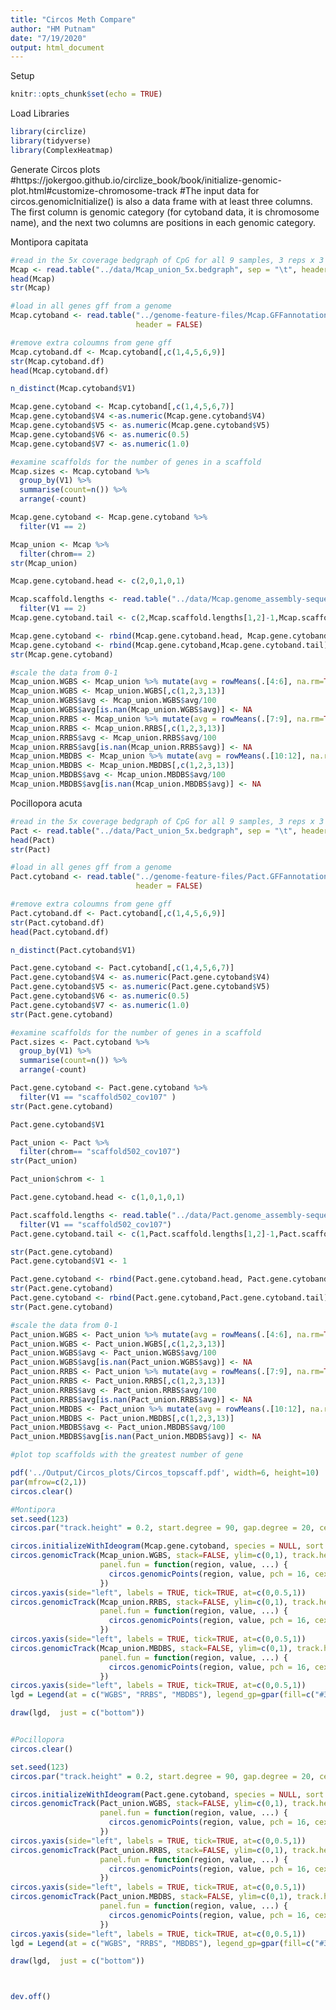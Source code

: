 ```yaml
---
title: "Circos Meth Compare"
author: "HM Putnam"
date: "7/19/2020"
output: html_document
---
```


Setup
```r
knitr::opts_chunk$set(echo = TRUE)
```

Load Libraries
```r
library(circlize) 
library(tidyverse)
library(ComplexHeatmap)
```

Generate Circos plots
#https://jokergoo.github.io/circlize_book/book/initialize-genomic-plot.html#customize-chromosome-track
#The input data for circos.genomicInitialize() is also a data frame with at least three columns. The first column is genomic category (for cytoband data, it is chromosome name), and the next two columns are positions in each genomic category.

Montipora capitata
```r
#read in the 5x coverage bedgraph of CpG for all 9 samples, 3 reps x 3 methods 
Mcap <- read.table("../data/Mcap_union_5x.bedgraph", sep = "\t", header = TRUE, na.strings = "N/A")
head(Mcap)
str(Mcap)

#load in all genes gff from a genome
Mcap.cytoband <- read.table("../genome-feature-files/Mcap.GFFannotation.genes.gff", sep = "\t",  
                            header = FALSE)

#remove extra coloumns from gene gff
Mcap.cytoband.df <- Mcap.cytoband[,c(1,4,5,6,9)]
str(Mcap.cytoband.df)
head(Mcap.cytoband.df)

n_distinct(Mcap.cytoband$V1)

Mcap.gene.cytoband <- Mcap.cytoband[,c(1,4,5,6,7)]
Mcap.gene.cytoband$V4 <-as.numeric(Mcap.gene.cytoband$V4)
Mcap.gene.cytoband$V5 <- as.numeric(Mcap.gene.cytoband$V5)
Mcap.gene.cytoband$V6 <- as.numeric(0.5)
Mcap.gene.cytoband$V7 <- as.numeric(1.0)

#examine scaffolds for the number of genes in a scaffold 
Mcap.sizes <- Mcap.cytoband %>% 
  group_by(V1) %>% 
  summarise(count=n()) %>%
  arrange(-count)

Mcap.gene.cytoband <- Mcap.gene.cytoband %>%
  filter(V1 == 2)

Mcap_union <- Mcap %>%
  filter(chrom== 2)
str(Mcap_union)

Mcap.gene.cytoband.head <- c(2,0,1,0,1)

Mcap.scaffold.lengths <- read.table("../data/Mcap.genome_assembly-sequence-lengths.txt", sep = "\t",  header = FALSE) %>%
  filter(V1 == 2)
Mcap.gene.cytoband.tail <- c(2,Mcap.scaffold.lengths[1,2]-1,Mcap.scaffold.lengths[1,2],0,1)

Mcap.gene.cytoband <- rbind(Mcap.gene.cytoband.head, Mcap.gene.cytoband)
Mcap.gene.cytoband <- rbind(Mcap.gene.cytoband,Mcap.gene.cytoband.tail)
str(Mcap.gene.cytoband)

#scale the data from 0-1
Mcap_union.WGBS <- Mcap_union %>% mutate(avg = rowMeans(.[4:6], na.rm=TRUE))
Mcap_union.WGBS <- Mcap_union.WGBS[,c(1,2,3,13)]
Mcap_union.WGBS$avg <- Mcap_union.WGBS$avg/100
Mcap_union.WGBS$avg[is.nan(Mcap_union.WGBS$avg)] <- NA
Mcap_union.RRBS <- Mcap_union %>% mutate(avg = rowMeans(.[7:9], na.rm=TRUE))
Mcap_union.RRBS <- Mcap_union.RRBS[,c(1,2,3,13)]
Mcap_union.RRBS$avg <- Mcap_union.RRBS$avg/100
Mcap_union.RRBS$avg[is.nan(Mcap_union.RRBS$avg)] <- NA
Mcap_union.MBDBS <- Mcap_union %>% mutate(avg = rowMeans(.[10:12], na.rm=TRUE))
Mcap_union.MBDBS <- Mcap_union.MBDBS[,c(1,2,3,13)]
Mcap_union.MBDBS$avg <- Mcap_union.MBDBS$avg/100
Mcap_union.MBDBS$avg[is.nan(Mcap_union.MBDBS$avg)] <- NA

```

Pocillopora acuta
```r
#read in the 5x coverage bedgraph of CpG for all 9 samples, 3 reps x 3 methods 
Pact <- read.table("../data/Pact_union_5x.bedgraph", sep = "\t", header = TRUE, na.strings = "N/A")
head(Pact)
str(Pact)

#load in all genes gff from a genome
Pact.cytoband <- read.table("../genome-feature-files/Pact.GFFannotation.genes.gff", sep = "\t",  
                            header = FALSE)

#remove extra coloumns from gene gff
Pact.cytoband.df <- Pact.cytoband[,c(1,4,5,6,9)]
str(Pact.cytoband.df)
head(Pact.cytoband.df)

n_distinct(Pact.cytoband$V1)

Pact.gene.cytoband <- Pact.cytoband[,c(1,4,5,6,7)]
Pact.gene.cytoband$V4 <- as.numeric(Pact.gene.cytoband$V4)
Pact.gene.cytoband$V5 <- as.numeric(Pact.gene.cytoband$V5)
Pact.gene.cytoband$V6 <- as.numeric(0.5)
Pact.gene.cytoband$V7 <- as.numeric(1.0)
str(Pact.gene.cytoband)

#examine scaffolds for the number of genes in a scaffold 
Pact.sizes <- Pact.cytoband %>% 
  group_by(V1) %>% 
  summarise(count=n()) %>%
  arrange(-count)

Pact.gene.cytoband <- Pact.gene.cytoband %>%
  filter(V1 == "scaffold502_cov107" )
str(Pact.gene.cytoband)

Pact.gene.cytoband$V1

Pact_union <- Pact %>%
  filter(chrom== "scaffold502_cov107")
str(Pact_union)

Pact_union$chrom <- 1

Pact.gene.cytoband.head <- c(1,0,1,0,1)

Pact.scaffold.lengths <- read.table("../data/Pact.genome_assembly-sequence-lengths.txt", sep = "\t",  stringsAsFactors=FALSE, header = FALSE) %>%
  filter(V1 == "scaffold502_cov107")
Pact.gene.cytoband.tail <- c(1,Pact.scaffold.lengths[1,2]-1,Pact.scaffold.lengths[1,2],0,1)

str(Pact.gene.cytoband)
Pact.gene.cytoband$V1 <- 1

Pact.gene.cytoband <- rbind(Pact.gene.cytoband.head, Pact.gene.cytoband)
str(Pact.gene.cytoband)
Pact.gene.cytoband <- rbind(Pact.gene.cytoband,Pact.gene.cytoband.tail)
str(Pact.gene.cytoband)

#scale the data from 0-1
Pact_union.WGBS <- Pact_union %>% mutate(avg = rowMeans(.[4:6], na.rm=TRUE))
Pact_union.WGBS <- Pact_union.WGBS[,c(1,2,3,13)]
Pact_union.WGBS$avg <- Pact_union.WGBS$avg/100
Pact_union.WGBS$avg[is.nan(Pact_union.WGBS$avg)] <- NA
Pact_union.RRBS <- Pact_union %>% mutate(avg = rowMeans(.[7:9], na.rm=TRUE))
Pact_union.RRBS <- Pact_union.RRBS[,c(1,2,3,13)]
Pact_union.RRBS$avg <- Pact_union.RRBS$avg/100
Pact_union.RRBS$avg[is.nan(Pact_union.RRBS$avg)] <- NA
Pact_union.MBDBS <- Pact_union %>% mutate(avg = rowMeans(.[10:12], na.rm=TRUE))
Pact_union.MBDBS <- Pact_union.MBDBS[,c(1,2,3,13)]
Pact_union.MBDBS$avg <- Pact_union.MBDBS$avg/100
Pact_union.MBDBS$avg[is.nan(Pact_union.MBDBS$avg)] <- NA

```


```r
#plot top scaffolds with the greatest number of gene

pdf('../Output/Circos_plots/Circos_topscaff.pdf', width=6, height=10)
par(mfrow=c(2,1))
circos.clear()

#Montipora
set.seed(123)
circos.par("track.height" = 0.2, start.degree = 90, gap.degree = 20, cell.padding = c(0.01,1,0.01,1))

circos.initializeWithIdeogram(Mcap.gene.cytoband, species = NULL, sort.chr = TRUE)
circos.genomicTrack(Mcap_union.WGBS, stack=FALSE, ylim=c(0,1), track.height = 0.1,
                    panel.fun = function(region, value, ...) {
                      circos.genomicPoints(region, value, pch = 16, cex = 0.1, col="#31A354")
                    })
circos.yaxis(side="left", labels = TRUE, tick=TRUE, at=c(0,0.5,1))
circos.genomicTrack(Mcap_union.RRBS, stack=FALSE, ylim=c(0,1), track.height = 0.1,
                    panel.fun = function(region, value, ...) {
                      circos.genomicPoints(region, value, pch = 16, cex = 0.1, col="#756BB1")
                    })
circos.yaxis(side="left", labels = TRUE, tick=TRUE, at=c(0,0.5,1))
circos.genomicTrack(Mcap_union.MBDBS, stack=FALSE, ylim=c(0,1), track.height = 0.1,
                    panel.fun = function(region, value, ...) {
                      circos.genomicPoints(region, value, pch = 16, cex = 0.1, col="#E6550D")
                    })
circos.yaxis(side="left", labels = TRUE, tick=TRUE, at=c(0,0.5,1))
lgd = Legend(at = c("WGBS", "RRBS", "MBDBS"), legend_gp=gpar(fill=c("#31A354","#756BB1","#E6550D")))

draw(lgd,  just = c("bottom"))


#Pocillopora
circos.clear()

set.seed(123)
circos.par("track.height" = 0.2, start.degree = 90, gap.degree = 20, cell.padding = c(0.01,1,0.01,1))

circos.initializeWithIdeogram(Pact.gene.cytoband, species = NULL, sort.chr = TRUE)
circos.genomicTrack(Pact_union.WGBS, stack=FALSE, ylim=c(0,1), track.height = 0.1,
                    panel.fun = function(region, value, ...) {
                      circos.genomicPoints(region, value, pch = 16, cex = 0.1, col="#31A354")
                    })
circos.yaxis(side="left", labels = TRUE, tick=TRUE, at=c(0,0.5,1))
circos.genomicTrack(Pact_union.RRBS, stack=FALSE, ylim=c(0,1), track.height = 0.1,
                    panel.fun = function(region, value, ...) {
                      circos.genomicPoints(region, value, pch = 16, cex = 0.1, col="#756BB1")
                    })
circos.yaxis(side="left", labels = TRUE, tick=TRUE, at=c(0,0.5,1))
circos.genomicTrack(Pact_union.MBDBS, stack=FALSE, ylim=c(0,1), track.height = 0.1,
                    panel.fun = function(region, value, ...) {
                      circos.genomicPoints(region, value, pch = 16, cex = 0.1, col="#E6550D")
                    })
circos.yaxis(side="left", labels = TRUE, tick=TRUE, at=c(0,0.5,1))
lgd = Legend(at = c("WGBS", "RRBS", "MBDBS"), legend_gp=gpar(fill=c("#31A354","#756BB1","#E6550D")))

draw(lgd,  just = c("bottom"))



dev.off()

```

